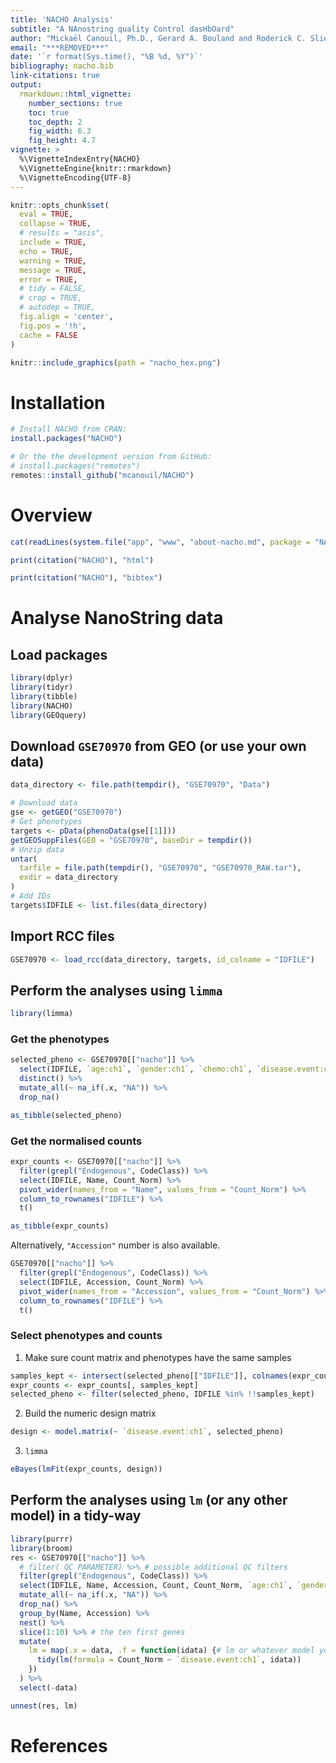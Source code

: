 ```yaml
---
title: 'NACHO Analysis'
subtitle: "A NAnostring quality Control dasHbOard"
author: "Mickaël Canouil, Ph.D., Gerard A. Bouland and Roderick C. Slieker, Ph.D."
email: "***REMOVED***"
date: '`r format(Sys.time(), "%B %d, %Y")`'
bibliography: nacho.bib
link-citations: true
output: 
  rmarkdown::html_vignette:
    number_sections: true
    toc: true
    toc_depth: 2
    fig_width: 6.3
    fig_height: 4.7
vignette: >
  %\VignetteIndexEntry{NACHO}
  %\VignetteEngine{knitr::rmarkdown}
  %\VignetteEncoding{UTF-8}
---
```


```r
knitr::opts_chunk$set(
  eval = TRUE,
  collapse = TRUE,
  # results = "asis",
  include = TRUE,
  echo = TRUE,
  warning = TRUE,
  message = TRUE,
  error = TRUE,
  # tidy = FALSE,
  # crop = TRUE,
  # autodep = TRUE,
  fig.align = 'center',
  fig.pos = '!h',
  cache = FALSE
)
```

```r
knitr::include_graphics(path = "nacho_hex.png")
```

# Installation

```r
# Install NACHO from CRAN:
install.packages("NACHO")

# Or the the development version from GitHub:
# install.packages("remotes")
remotes::install_github("mcanouil/NACHO")
```

# Overview 

```r
cat(readLines(system.file("app", "www", "about-nacho.md", package = "NACHO"))[-c(1, 2)], sep = "\n")
```

```r
print(citation("NACHO"), "html")
```

```r
print(citation("NACHO"), "bibtex")
```

# Analyse NanoString data

## Load packages

```r
library(dplyr)
library(tidyr)
library(tibble)
library(NACHO)
library(GEOquery)
```

## Download `GSE70970` from GEO (or use your own data)

```r
data_directory <- file.path(tempdir(), "GSE70970", "Data")

# Download data
gse <- getGEO("GSE70970")
# Get phenotypes
targets <- pData(phenoData(gse[[1]]))
getGEOSuppFiles(GEO = "GSE70970", baseDir = tempdir())
# Unzip data
untar(
  tarfile = file.path(tempdir(), "GSE70970", "GSE70970_RAW.tar"), 
  exdir = data_directory
)
# Add IDs
targets$IDFILE <- list.files(data_directory)
```

## Import RCC files

```r
GSE70970 <- load_rcc(data_directory, targets, id_colname = "IDFILE")
```

## Perform the analyses using `limma`

```r
library(limma)
```

### Get the phenotypes

```r
selected_pheno <- GSE70970[["nacho"]] %>% 
  select(IDFILE, `age:ch1`, `gender:ch1`, `chemo:ch1`, `disease.event:ch1`) %>% 
  distinct() %>% 
  mutate_all(~ na_if(.x, "NA")) %>% 
  drop_na()
```

```r
as_tibble(selected_pheno)
```

### Get the normalised counts

```r
expr_counts <- GSE70970[["nacho"]] %>% 
  filter(grepl("Endogenous", CodeClass)) %>% 
  select(IDFILE, Name, Count_Norm) %>% 
  pivot_wider(names_from = "Name", values_from = "Count_Norm") %>% 
  column_to_rownames("IDFILE") %>% 
  t()
```

```r
as_tibble(expr_counts)
```

Alternatively, `"Accession"` number is also available.

```r
GSE70970[["nacho"]] %>% 
  filter(grepl("Endogenous", CodeClass)) %>% 
  select(IDFILE, Accession, Count_Norm) %>% 
  pivot_wider(names_from = "Accession", values_from = "Count_Norm") %>% 
  column_to_rownames("IDFILE") %>% 
  t()
```

### Select phenotypes and counts

1. Make sure count matrix and phenotypes have the same samples

```r
samples_kept <- intersect(selected_pheno[["IDFILE"]], colnames(expr_counts))
expr_counts <- expr_counts[, samples_kept]
selected_pheno <- filter(selected_pheno, IDFILE %in% !!samples_kept)
```

2. Build the numeric design matrix

```r
design <- model.matrix(~ `disease.event:ch1`, selected_pheno)
```

3. `limma`

```r
eBayes(lmFit(expr_counts, design))
```


## Perform the analyses using `lm` (or any other model) in a tidy-way

```r
library(purrr)
library(broom)
res <- GSE70970[["nacho"]] %>% 
  # filter( QC PARAMETER) %>% # possible additional QC filters
  filter(grepl("Endogenous", CodeClass)) %>% 
  select(IDFILE, Name, Accession, Count, Count_Norm, `age:ch1`, `gender:ch1`, `chemo:ch1`, `disease.event:ch1`) %>% 
  mutate_all(~ na_if(.x, "NA")) %>% 
  drop_na() %>% 
  group_by(Name, Accession) %>% 
  nest() %>% 
  slice(1:10) %>% # the ten first genes
  mutate(
    lm = map(.x = data, .f = function(idata) {# lm or whatever model you want
      tidy(lm(formula = Count_Norm ~ `disease.event:ch1`, idata))
    })
  ) %>% 
  select(-data)

unnest(res, lm)
```


# References

